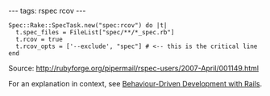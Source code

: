 ---
tags: rspec rcov
---
<pre>Spec::Rake::SpecTask.new("spec:rcov") do |t|
  t.spec_files = FileList["spec/**/*_spec.rb"]
  t.rcov = true
  t.rcov_opts = ['--exclude', "spec"] # <-- this is the critical line
end</pre>

Source: http://rubyforge.org/pipermail/rspec-users/2007-April/001149.html

For an explanation in context, see [[Behaviour-Driven Development with Rails]].
